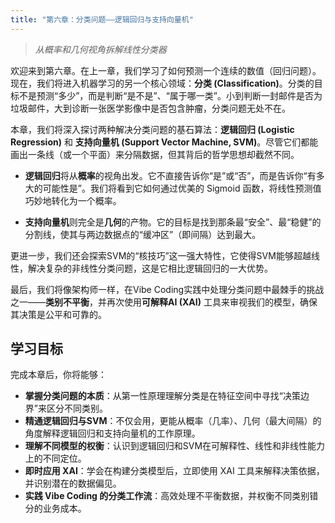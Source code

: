 ```yaml
---
title: "第六章：分类问题——逻辑回归与支持向量机"
---
```


> *从概率和几何视角拆解线性分类器*

欢迎来到第六章。在上一章，我们学习了如何预测一个连续的数值（回归问题）。现在，我们将进入机器学习的另一个核心领域：**分类 (Classification)**。分类的目标不是预测“多少”，而是判断“是不是”、“属于哪一类”。小到判断一封邮件是否为垃圾邮件，大到诊断一张医学影像中是否包含肿瘤，分类问题无处不在。

本章，我们将深入探讨两种解决分类问题的基石算法：**逻辑回归 (Logistic Regression)** 和 **支持向量机 (Support Vector Machine, SVM)**。尽管它们都能画出一条线（或一个平面）来分隔数据，但其背后的哲学思想却截然不同。

- **逻辑回归**将从**概率**的视角出发。它不直接告诉你“是”或“否”，而是告诉你“有多大的可能性是”。我们将看到它如何通过优美的 Sigmoid 函数，将线性预测值巧妙地转化为一个概率。

- **支持向量机**则完全是**几何**的产物。它的目标是找到那条最“安全”、最“稳健”的分割线，使其与两边数据点的“缓冲区”（即间隔）达到最大。

更进一步，我们还会探索SVM的“核技巧”这一强大特性，它使得SVM能够超越线性，解决复杂的非线性分类问题，这是它相比逻辑回归的一大优势。

最后，我们将像架构师一样，在Vibe Coding实践中处理分类问题中最棘手的挑战之一——**类别不平衡**，并再次使用**可解释AI (XAI)** 工具来审视我们的模型，确保其决策是公平和可靠的。

## 学习目标

完成本章后，你将能够：

- **掌握分类问题的本质**：从第一性原理理解分类是在特征空间中寻找“决策边界”来区分不同类别。
- **精通逻辑回归与SVM**：不仅会用，更能从概率（几率）、几何（最大间隔）的角度解释逻辑回归和支持向量机的工作原理。
- **理解不同模型的权衡**：认识到逻辑回归和SVM在可解释性、线性和非线性能力上的不同定位。
- **即时应用 XAI**：学会在构建分类模型后，立即使用 XAI 工具来解释决策依据，并识别潜在的数据偏见。
- **实践 Vibe Coding 的分类工作流**：高效处理不平衡数据，并权衡不同类别错分的业务成本。
